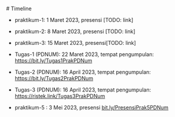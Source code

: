  # Timeline

- praktikum-1: 1 Maret 2023, presensi [TODO: link]
- praktikum-2: 8 Maret 2023, presensi [TODO: link]
- praktikum-3: 15 Maret 2023, presensi[TODO: link]

- Tugas-1 (PDNUM): 22 Maret 2023, tempat pengumpulan: [https://bit.ly/Tugas1PrakPDNum](https://bit.ly/Tugas1PrakPDNum)

- Tugas-2 (PDNUM): 16 April 2023, tempat pengumpulan: [https://bit.ly/Tugas2PrakPDNum](https://bit.ly/Tugas2PrakPDNum) 

- Tugas-3 (PDNUM): 16 April 2023, tempat pengumpulan: [https://ristek.link/Tugas3PrakPDNum](https://ristek.link/Tugas3PrakPDNum)

- praktikum-5 : 3 Mei 2023, presensi  [bit.ly/PresensiPrak5PDNum](https://bit.ly/PresensiPrak5PDNum)